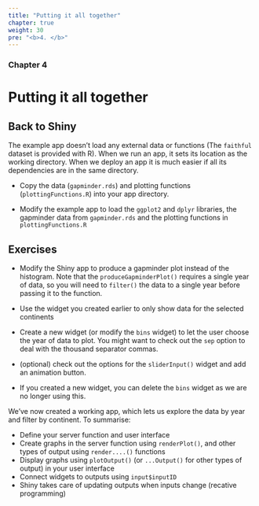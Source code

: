 ```yaml
---
title: "Putting it all together"
chapter: true
weight: 30
pre: "<b>4. </b>"
---
```

### Chapter 4

# Putting it all together
## Back to Shiny

The example app doesn't load any external data or functions (The `faithful` dataset is provided with R).  When we run an app, it sets its location as the working directory.  When we deploy an app it is much easier if all its dependencies are in the same directory.  

* Copy the data (`gapminder.rds`) and plotting functions (`plottingFunctions.R`) into your app directory.  

* Modify the example app to load the `ggplot2` and `dplyr` libraries, the gapminder data from `gapminder.rds` and the plotting functions in `plottingFunctions.R`


## Exercises

* Modify the Shiny app to produce a gapminder plot instead of the histogram.   Note that the `produceGapminderPlot()` requires a single year of data, so you will need to `filter()` the data to a single year before passing it to the function.

* Use the widget you created earlier to only show data for the selected continents

* Create a new widget (or modify the `bins` widget) to let the user choose the year of data to plot. You might want to check out the `sep` option to deal with the thousand separator commas.  

* (optional) check out the options for the `sliderInput()` widget and add an animation button.

* If you created a new widget, you can delete the `bins` widget as we are no longer using this.


We've now created a working app, which lets us explore the data by year and filter by continent.  To summarise:

* Define your server function and user interface 
* Create graphs in the server function  using `renderPlot()`, and other types of output using `render....()` functions
* Display graphs using `plotOutput()` (or `...Output()` for other types of output) in your user interface
* Connect widgets to outputs using `input$inputID` 
* Shiny takes care of updating outputs when inputs change (recative programming)

